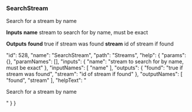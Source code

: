 ### SearchStream

Search for a stream by name

**Inputs**
**name**
stream to search for by name, must be exact


**Outputs**
**found**
true if stream was found
**stream**
id of stream if found





  "id": 528,
  "name": "SearchStream",
  "path": "Streams",
  "help": {
    "params": {},
    "paramNames": [],
    "inputs": {
      "name": "stream to search for by name, must be exact"
    },
    "inputNames": [
      "name"
    ],
    "outputs": {
      "found": "true if stream was found",
      "stream": "id of stream if found"
    },
    "outputNames": [
      "found",
      "stream"
    ],
    "helpText": "<p>Search for a stream by name</p>"
  }
}